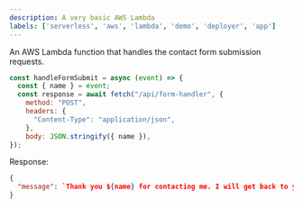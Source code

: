 ```yaml
---
description: A very basic AWS Lambda
labels: ['serverless', 'aws', 'lambda', 'demo', 'deployer', 'app']
---
```


An AWS Lambda function that handles the contact form submission requests.

```js
const handleFormSubmit = async (event) => {
  const { name } = event;
  const response = await fetch("/api/form-handler", {
    method: "POST",
    headers: {
      "Content-Type": "application/json",
    },
    body: JSON.stringify({ name }),
});
```

Response:

```json
{
  "message": `Thank you ${name} for contacting me. I will get back to you shortly!`
}
```
